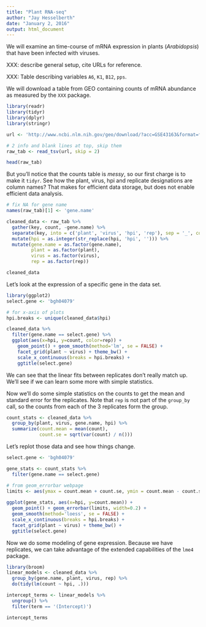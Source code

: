 ```yaml
---
title: "Plant RNA-seq"
author: "Jay Hesselberth"
date: "January 2, 2016"
output: html_document
---
```


We will examine an time-course of mRNA expression in plants (*Arabidopsis*) that have been infected with viruses.

XXX: describe general setup, cite URLs for reference.

[1]: http://www.ncbi.nlm.nih.gov/pubmed/23175786
[2]: http://www.ncbi.nlm.nih.gov/geo/query/acc.cgi?acc=GSE43163  
[3]: http://bioinformatics.oxfordjournals.org/content/30/18/2598.full

XXX: Table describing variables `A6`, `K1`, `B12`, `pps`.

We will download a table from GEO containing counts of mRNA abundance as measured by the `XXX` package.

```r
library(readr)
library(tidyr)
library(dplyr)
library(stringr)

url <- 'http://www.ncbi.nlm.nih.gov/geo/download/?acc=GSE43163&format=file&file=GSE43163_CompleteCountTable_Bgh.txt.gz'

# 2 info and blank lines at top, skip them
raw_tab <- read_tsv(url, skip = 2)

head(raw_tab)
```

But you'll notice that the counts table is *messy*, so our first charge is to make it `tidyr`. See how the plant, virus, hpi and replicate designations are column names? That makes for efficient data storage, but does not enable efficient data analysis.

```r
# fix NA for gene name
names(raw_tab)[1] <- 'gene.name'

cleaned_data <- raw_tab %>%
  gather(key, count, -gene.name) %>%
  separate(key, into = c('plant', 'virus', 'hpi', 'rep'), sep = '_', convert = TRUE) %>%
  mutate(hpi = as.integer(str_replace(hpi, 'hpi', ''))) %>%
  mutate(gene.name = as.factor(gene.name),
         plant = as.factor(plant),
         virus = as.factor(virus),
         rep = as.factor(rep))

cleaned_data
```

Let's look at the expression of a specific gene in the data set.

```r
library(ggplot2)
select.gene <- 'bgh04079'

# for x-axis of plots
hpi.breaks <- unique(cleaned_data$hpi)

cleaned_data %>%
  filter(gene.name == select.gene) %>%
  ggplot(aes(x=hpi, y=count, color=rep)) +
    geom_point() + geom_smooth(method='lm', se = FALSE) +
    facet_grid(plant ~ virus) + theme_bw() +
    scale_x_continuous(breaks = hpi.breaks) +
    ggtitle(select.gene)
```

We can see that the linear fits between replicates don't really match up. We'll see if we can learn some more with simple statistics.

Now we'll do some simple statistics on the counts to get the mean and standard error for the replicates. Note that `rep` is not part of the `group_by` call, so the counts from each of the 3 replicates form the group.

```r
count_stats <- cleaned_data %>%
  group_by(plant, virus, gene.name, hpi) %>%
  summarize(count.mean = mean(count),
            count.se = sqrt(var(count) / n()))
```

Let's replot those data and see how things change.

```r
select.gene <- 'bgh04079'

gene_stats <- count_stats %>%
  filter(gene.name == select.gene)

# from geom_errorbar webpage
limits <- aes(ymax = count.mean + count.se, ymin = count.mean - count.se)
  
ggplot(gene_stats, aes(x=hpi, y=count.mean)) +
  geom_point() + geom_errorbar(limits, width=0.2) +
  geom_smooth(method='loess', se = FALSE) +
  scale_x_continuous(breaks = hpi.breaks) +
  facet_grid(plant ~ virus) + theme_bw() +
  ggtitle(select.gene)
```


Now we do some modeling of gene expression. Because we have replicates, we can take advantage of the extended capabilities of the `lme4` package.

```r
library(broom)
linear_models <- cleaned_data %>%
  group_by(gene.name, plant, virus, rep) %>%
  do(tidy(lm(count ~ hpi, .)))

intercept_terms <- linear_models %>%
  ungroup() %>%
  filter(term == '(Intercept)')   

intercept_terms
```